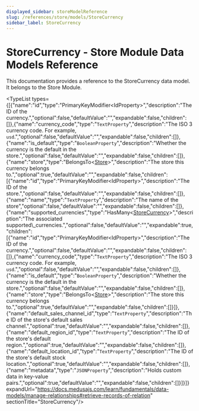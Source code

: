```yaml
---
displayed_sidebar: storeModelReference
slug: /references/store/models/StoreCurrency
sidebar_label: StoreCurrency
---
```



# StoreCurrency - Store Module Data Models Reference

This documentation provides a reference to the StoreCurrency data model. It belongs to the Store Module.

<SourceCodeLink link="https://github.com/medusajs/medusa/blob/ed0dafb24c10a68d27745d9f4268e622f4d9912c/packages/modules/store/src/models/currency.ts#L4" />

<TypeList types={[{"name":"id","type":"PrimaryKeyModifier&#60;IdProperty&#62;","description":"The ID of the currency.","optional":false,"defaultValue":"","expandable":false,"children":[]},{"name":"currency_code","type":"`TextProperty`","description":"The ISO 3 currency code. For example, `usd`.","optional":false,"defaultValue":"","expandable":false,"children":[]},{"name":"is_default","type":"`BooleanProperty`","description":"Whether the currency is the default in the store.","optional":false,"defaultValue":"","expandable":false,"children":[]},{"name":"store","type":"BelongsTo&#60;[Store](../store_models.Store/page.mdx)&#62;","description":"The store this currency belongs to.","optional":true,"defaultValue":"","expandable":false,"children":[{"name":"id","type":"PrimaryKeyModifier&#60;IdProperty&#62;","description":"The ID of the store.","optional":false,"defaultValue":"","expandable":false,"children":[]},{"name":"name","type":"`TextProperty`","description":"The name of the store","optional":false,"defaultValue":"","expandable":false,"children":[]},{"name":"supported_currencies","type":"HasMany&#60;[StoreCurrency](./page.mdx)&#62;","description":"The associated supported\\_currencies.","optional":false,"defaultValue":"","expandable":true,"children":[{"name":"id","type":"PrimaryKeyModifier&#60;IdProperty&#62;","description":"The ID of the currency.","optional":false,"defaultValue":"","expandable":false,"children":[]},{"name":"currency_code","type":"`TextProperty`","description":"The ISO 3 currency code. For example, `usd`.","optional":false,"defaultValue":"","expandable":false,"children":[]},{"name":"is_default","type":"`BooleanProperty`","description":"Whether the currency is the default in the store.","optional":false,"defaultValue":"","expandable":false,"children":[]},{"name":"store","type":"BelongsTo&#60;[Store](../store_models.Store/page.mdx)&#62;","description":"The store this currency belongs to.","optional":true,"defaultValue":"","expandable":false,"children":[]}]},{"name":"default_sales_channel_id","type":"`TextProperty`","description":"The ID of the store's default sales channel.","optional":true,"defaultValue":"","expandable":false,"children":[]},{"name":"default_region_id","type":"`TextProperty`","description":"The ID of the store's default region.","optional":true,"defaultValue":"","expandable":false,"children":[]},{"name":"default_location_id","type":"`TextProperty`","description":"The ID of the store's default stock location.","optional":true,"defaultValue":"","expandable":false,"children":[]},{"name":"metadata","type":"`JSONProperty`","description":"Holds custom data in key-value pairs.","optional":true,"defaultValue":"","expandable":false,"children":[]}]}]} expandUrl="https://docs.medusajs.com/learn/fundamentals/data-models/manage-relationships#retrieve-records-of-relation" sectionTitle="StoreCurrency"/>
